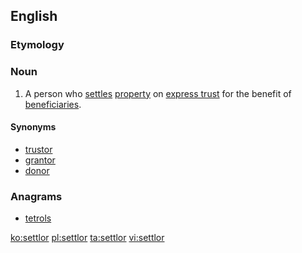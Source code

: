 ==English==

===Etymology===
{{suffix|settle|or|lang=en}}

===Noun===
{{wikipedia}}
{{en-noun}}

# {{context|legal|lang=en}} A person who [[settle]]s [[property]] on [[express trust]] for the benefit of [[beneficiary|beneficiaries]].

====Synonyms====
* [[trustor]]
* [[grantor]]
* [[donor]]

===Anagrams===
* [[tetrols#English|tetrols]]

[[ko:settlor]]
[[pl:settlor]]
[[ta:settlor]]
[[vi:settlor]]